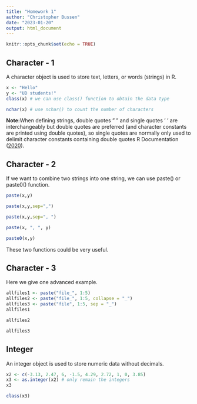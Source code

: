 ```yaml
---
title: "Homework 1"
author: "Christopher Bussen"
date: "2023-01-20"
output: html_document
---
```


```r
knitr::opts_chunk$set(echo = TRUE)
```

## Character - 1

A character object is used to store text, letters, or words (strings) in R.

```r
x <- "Hello"
y <- "UD students!"
class(x) # we can use class() function to obtain the data type
```

```r
nchar(x) # use nchar() to count the number of characters
```

**Note:**When defining strings, double quotes " " and single quotes ' ' are interchangeably but double quotes are preferred (and character constants are printed using double quotes), so single quotes are normally only used to delimit character constants containing double quotes R Documentation ([2020](https://ying-ju.github.io/teaching/MTH209/Lesson2.html#ref-rquotes2020)).

## Character - 2
If we want to combine two strings into one string, we can use paste() or paste0() function.

```r
paste(x,y)
```

```r
paste(x,y,sep=",")
```

```r
paste(x,y,sep=", ")
```

```r
paste(x, ", ", y)
```

```r
paste0(x,y)
```

These two functions could be very useful.

## Character - 3
Here we give one advanced example.

```r
allfiles1 <- paste("file_", 1:5)
allfiles2 <- paste("file_", 1:5, collapse = "_")
allfiles3 <- paste("file", 1:5, sep = "_")
allfiles1
```

```r
allfiles2
```

```r
allfiles3
```

## Integer
An integer object is used to store numeric data without decimals.

```r
x2 <- c(-3.13, 2.47, 6, -1.5, 4.29, 2.72, 1, 0, 3.85)
x3 <- as.integer(x2) # only remain the integers
x3
```

```r
class(x3)
```

